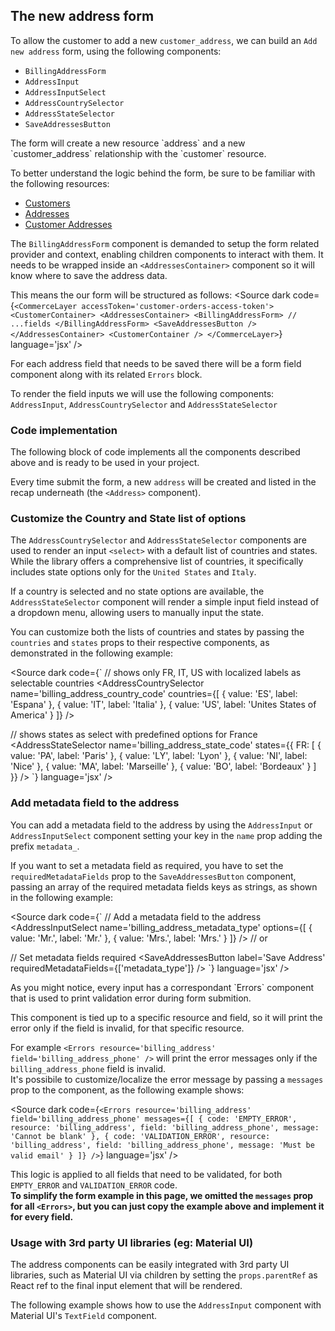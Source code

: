 
<Meta of={Stories} />

## The new address form

To allow the customer to add a new `customer_address`, we can build an `Add new address` form, using the following components:

- `BillingAddressForm`
- `AddressInput`
- `AddressInputSelect`
- `AddressCountrySelector`
- `AddressStateSelector`
- `SaveAddressesButton`

<span title="Core API" type="info">
  The form will create a new resource `address` and a new `customer_address` relationship with the `customer` resource.

  To better understand the logic behind the form, be sure to be familiar with the following resources:
  - [Customers](https://docs.commercelayer.io/api/resources/customers/object)
  - [Addresses](https://docs.commercelayer.io/api/resources/addresses/object)
  - [Customer Addresses](https://docs.commercelayer.io/core/v/api-reference/customer_addresses/object)
</span>

The `BillingAddressForm` component is demanded to setup the form related provider and context, enabling children components to interact with them.
<span title="Requirements" type="warning">
  It needs to be wrapped inside an `<AddressesContainer>` component so it will know where to save the address data.

  This means the our form will be structured as follows:
  <Source dark code={`
  <CommerceLayer accessToken='customer-orders-access-token'>
    <CustomerContainer>
      <AddressesContainer>
        <BillingAddressForm>
          // ...fields
        </BillingAddressForm>
        <SaveAddressesButton />
      </AddressesContainer>
    <CustomerContainer />
  </CommerceLayer>
    `} language='jsx' /> 
</span>

For each address field that needs to be saved there will be a form field component along with its related `Errors` block.

To render the field inputs we will use the following components: `AddressInput`, `AddressCountrySelector` and `AddressStateSelector`

### Code implementation
The following block of code implements all the components described above and is ready to be used in your project.

Every time submit the form, a new `address` will be created and listed in the recap underneath (the `<Address>` component).

<Canvas of={Stories.SampleAddressForm} />


### Customize the Country and State list of options
The `AddressCountrySelector` and `AddressStateSelector` components are used to render an input `<select>` with a default list of countries and states.
While the library offers a comprehensive list of countries, it specifically includes state options only for the `United States` and `Italy`.

If a country is selected and no state options are available, the `AddressStateSelector` component will render a simple input field instead of a dropdown menu, allowing users to manually input the state.

You can customize both the lists of countries and states by passing the `countries` and `states` props to their respective components, as demonstrated in the following example:

<Source dark code={`
// shows only FR, IT, US with localized labels as selectable countries
<AddressCountrySelector
  name='billing_address_country_code'
  countries={[
    { value: 'ES', label: 'Espana' },
    { value: 'IT', label: 'Italia' },
    { value: 'US', label: 'Unites States of America' }
  ]}
/>

// shows states as select with predefined options for France
<AddressStateSelector
  name='billing_address_state_code'
  states={{
    FR: [
      { value: 'PA', label: 'Paris' },
      { value: 'LY', label: 'Lyon' },
      { value: 'NI', label: 'Nice' },
      { value: 'MA', label: 'Marseille' },
      { value: 'BO', label: 'Bordeaux' }
    ]
  }}
/>
`} language='jsx' /> 

### Add metadata field to the address
You can add a metadata field to the address by using the `AddressInput` or `AddressInputSelect` component setting your key in the `name` prop adding the prefix `metadata_`.

If you want to set a metadata field as required, you have to set the `requiredMetadataFields` prop to the `SaveAddressesButton` component, passing an array of the required metadata fields keys as strings,
as shown in the following example:

<Source dark code={`
// Add a metadata field to the address
<AddressInputSelect
  name='billing_address_metadata_type'
  options={[
    { value: 'Mr.', label: 'Mr.' },
    { value: 'Mrs.', label: 'Mrs.' }
  ]}
/>
// or
<AddressInput name='billing_address_metadata_type' />

// Set metadata fields required
<SaveAddressesButton
  label='Save Address'
  requiredMetadataFields={['metadata_type']}
/>
`} language='jsx' /> 

<span title="The &lt;Errors&gt; component" type="info">
  As you might notice, every input has a correspondant `Errors` component that is used to print validation error during form submition.

  This component is tied up to a specific resource and field, so it will print the error only if the field is invalid, for that specific resource.

  For example `<Errors resource='billing_address' field='billing_address_phone' />` will print the error messages only if the `billing_address_phone` field is invalid.
  <br /> 
  It's possibile to customize/localize the error message by passing a `messages` prop to the component, as the following example shows:

  <Source dark code={`
  <Errors
    resource='billing_address'
    field='billing_address_phone'
    messages={[
      {
        code: 'EMPTY_ERROR',
        resource: 'billing_address',
        field: 'billing_address_phone',
        message: 'Cannot be blank'
      },
      {
        code: 'VALIDATION_ERROR',
        resource: 'billing_address',
        field: 'billing_address_phone',
        message: 'Must be valid email'
      }
    ]}
  />
  `} language='jsx' />

  This logic is applied to all fields that need to be validated, for both `EMPTY_ERROR` and `VALIDATION_ERROR` code.
  <br />
  <strong>
  To simplify the form example in this page, we omitted the `messages` prop for all `<Errors>`, but you can just copy the example above and implement it for every field.
  </strong>
</span>



### Usage with 3rd party UI libraries (eg: Material UI)
The address components can be easily integrated with 3rd party UI libraries, such as Material UI via children by setting the `props.parentRef` as React ref to the final input element that will be rendered.

The following example shows how to use the `AddressInput` component with Material UI's `TextField` component. 

<Canvas of={Stories.MaterialUiAddressForm} />
